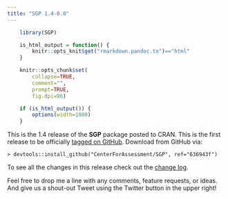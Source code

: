 ```yaml
---
title: "SGP 1.4-0.0"
---
```


```r
    library(SGP)

    is_html_output = function() {
        knitr::opts_knit$get("rmarkdown.pandoc.to")=="html"
    }

    knitr::opts_chunk$set(
        collapse=TRUE,
        comment="",
        prompt=TRUE,
        fig.dpi=96)

    if (is_html_output()) {
        options(width=1000)
    }
```


This is the 1.4 release of the **SGP** package posted to CRAN. This is the first release to be officially [tagged on GitHub](https://github.com/CenterForAssessment/SGP/releases/tag/636943f). Download from GitHub via:

```
> devtools::install_github("CenterForAssessment/SGP", ref="636943f")
```

To see all the changes in this release check out the [change log](https://sgp.io/news/index.html#sgp-1-4-0-0).


Feel free to drop me a line with any comments, feature requests, or ideas. And give us a shout-out Tweet using the Twitter button in the upper right!
